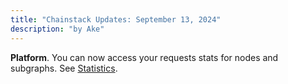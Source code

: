 ```yaml
---
title: "Chainstack Updates: September 13, 2024"
description: "by Ake"
---
```

**Platform**. You can now access your requests stats for nodes and subgraphs. See [Statistics](/docs/see-statistics).
